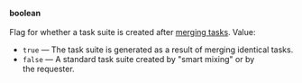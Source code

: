 **boolean**<br/><br/>Flag for whether a task suite is created after [merging tasks](/docs/api/create-prj#task-merge). Value:

- `true` — The task suite is generated as a result of merging identical tasks.
- `false` — A standard task suite created by "smart mixing" or by the requester.